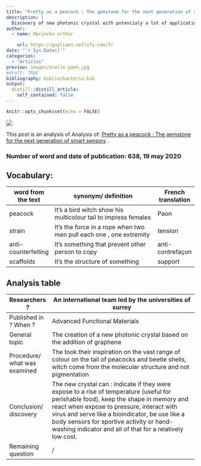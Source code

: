 ```yaml
---
title: "Pretty as a peacock : The gemstone for the next generation of smart sensors"
description: |
  Discovery of new photonic crystal with potencialy a lot of applications in our current life.
author:
  - name: Herinckx arthur

    url: https://guyliann.netlify.com/fr
date: "`r Sys.Date()`"
categories:
  - "Articles"
preview: images/ocelle paon.jpg
#draft: TRUE
bibliography: biblio/bacteria.bib
output:
  distill::distill_article:
    self_contained: false
---
```


```r
knitr::opts_chunk$set(echo = FALSE)
```


![](images/graphene.jpg)

This post is an analysis of Analysis of: [Pretty as a peacock : The gemstone for the next generation of smart sensors](https://www.surrey.ac.uk/news/pretty-peacock-gemstone-next-generation-smart-sensors) . 

### Number of word and date of publication: 638, 19 may 2020

## Vocabulary: 
| word from the text   | synonym/ definition                                                  | French translation |
| -------------------- | -------------------------------------------------------------------- | ------------------ |
| peacock              | It’s a bird witch show his multicolour tail to impress females       | Paon               |
| strain               | It’s the force in a rope when two men pull each one , one extremity  | tension            |
| anti-counterfeiting  | It’s something that prevent other person to copy                     | anti-contrefaçon   |
| scaffolds            | It’s the structure of something                                      | support            |

## Analysis table

| Researchers ?                | An international team led by the universities of surrey                                                                                                                                                                                                                                                                                        |
| ---------------------------- | ---------------------------------------------------------------------------------------------------------------------------------------------------------------------------------------------------------------------------------------------------------------------------------------------------------------------------------------------- |
| Published in ? When ?        | Advanced Functional Materials                                                                                                                                                                                                                                                                                                                  |
| General topic                | The creation of a new photonic crystal based on the addition of graphene                                                                                                                                                                                                                                                                       |
| Procedure/ what was examined | The took their inspiration on the vast range of colour on the tail of peacocks and beetle shells, witch come from the molecular structure and not pigmentation                                                                                                                                                                                 |
| Conclusion/ discovery        | The new crystal can : indicate if they were expose to a rise of temperature (useful for perishable food), keep the shape in memory and react when expose to pressure, interact with virus and serve like a bioindicator, be use like a body sensors for sportive activity or hand-washing indicator and all of that for a relatively low cost. |
| Remaining question           | /                                                                                                                                                                                                                                                                                                                                              |
